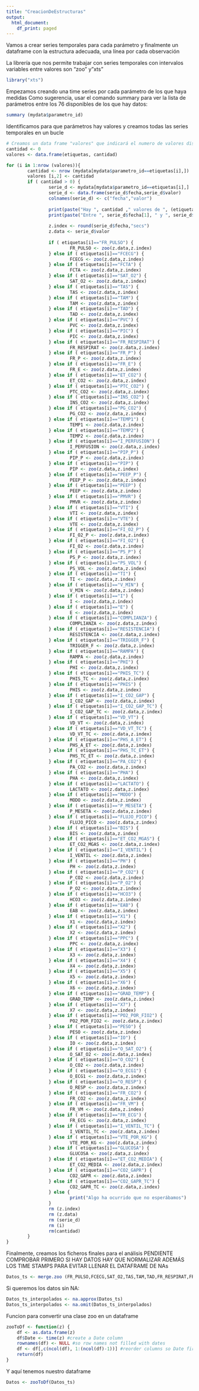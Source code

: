 ```yaml
---
title: "CreacionDeEstructuras"
output:
  html_document:
    df_print: paged
---
```


Vamos a crear series temporales para cada parámetro y finalmente un dataframe con la estructura adecuada, una línea por cada observación

La librería que nos permite trabajar con series temporales con intervalos variables entre valores son "zoo" y"xts"
```r
library("xts")
```

Empezamos creando una time series por cada parámetro de los que haya medidas
Como sugerencia, usar el comando summary
para ver la lista de parámetros entre los 76 disponibles de los que hay datos:
```r
summary (mydata$parametro_id)
```


Identificamos para que parámetros hay valores y 
creamos todas las series temporales en un bucle
```r
# Creamos un data frame "valores" que indicará el numero de valores disponibles
cantidad <- 0
valores <- data.frame(etiquetas, cantidad)

for (i in 1:nrow (valores)){
        cantidad <- nrow (mydata[mydata$parametro_id==etiquetas[i],])
        valores [i,2] <- cantidad
        if ( cantidad > 0) {
                serie_d <- mydata[mydata$parametro_id==etiquetas[i],]
                serie_d <- data.frame(serie_d$fecha,serie_d$valor)
                colnames(serie_d) <- c("fecha","valor")
                
                print(paste("Hay ", cantidad ," valores de ", (etiquetas[i])))
                print(paste("Entre ", serie_d$fecha[1], " y ", serie_d$fecha[cantidad] ))
                
                z.index <- round(serie_d$fecha,"secs")
                z.data <- serie_d$valor
                
                if ( etiquetas[i]=="FR_PULSO") {
                        FR_PULSO <- zoo(z.data,z.index)
                } else if ( etiquetas[i]=="FCECG") {
                        FCECG <- zoo(z.data,z.index)
                } else if ( etiquetas[i]=="FCTA") {
                        FCTA <- zoo(z.data,z.index)
                } else if ( etiquetas[i]=="SAT_O2") {
                        SAT_O2 <- zoo(z.data,z.index)
                } else if ( etiquetas[i]=="TAS") {
                        TAS <- zoo(z.data,z.index)
                } else if ( etiquetas[i]=="TAM") {
                        TAM <- zoo(z.data,z.index)
                } else if ( etiquetas[i]=="TAD") {
                        TAD <- zoo(z.data,z.index)
                } else if ( etiquetas[i]=="PVC") {
                        PVC <- zoo(z.data,z.index)
                } else if ( etiquetas[i]=="PIC") {
                        PIC <- zoo(z.data,z.index)
                } else if ( etiquetas[i]=="FR_RESPIRAT") {
                        FR_RESPIRAT <- zoo(z.data,z.index)
                } else if ( etiquetas[i]=="FR_P") {
                        FR_P <- zoo(z.data,z.index)
                } else if ( etiquetas[i]=="FR_E") {
                        FR_E <- zoo(z.data,z.index)
                } else if ( etiquetas[i]=="ET_CO2") {
                        ET_CO2 <- zoo(z.data,z.index)
                } else if ( etiquetas[i]=="PTC_CO2") {
                        PTC_CO2 <- zoo(z.data,z.index)
                } else if ( etiquetas[i]=="INS_CO2") {
                        INS_CO2 <- zoo(z.data,z.index)
                } else if ( etiquetas[i]=="PG_CO2") {
                        PG_CO2 <- zoo(z.data,z.index)
                } else if ( etiquetas[i]=="TEMP1") {
                        TEMP1 <- zoo(z.data,z.index)
                } else if ( etiquetas[i]=="TEMP2") {
                        TEMP2 <- zoo(z.data,z.index)
                } else if ( etiquetas[i]=="I_PERFUSION") {
                        I_PERFUSION <- zoo(z.data,z.index)
                } else if ( etiquetas[i]=="PIP_P") {
                        PIP_P <- zoo(z.data,z.index)
                } else if ( etiquetas[i]=="PIP") {
                        PIP <- zoo(z.data,z.index)
                } else if ( etiquetas[i]=="PEEP_P") {
                        PEEP_P <- zoo(z.data,z.index)
                } else if ( etiquetas[i]=="PEEP") {
                        PEEP <- zoo(z.data,z.index)
                } else if ( etiquetas[i]=="PMVR") {
                        PMVR <- zoo(z.data,z.index)
                } else if ( etiquetas[i]=="VTI") {
                        VTI <- zoo(z.data,z.index)
                } else if ( etiquetas[i]=="VTE") {
                        VTE <- zoo(z.data,z.index)
                } else if ( etiquetas[i]=="FI_O2_P") {
                        FI_O2_P <- zoo(z.data,z.index)
                } else if ( etiquetas[i]=="FI_O2") {
                        FI_O2 <- zoo(z.data,z.index)
                } else if ( etiquetas[i]=="PS_P") {
                        PS_P <- zoo(z.data,z.index)
                } else if ( etiquetas[i]=="PS_VOL") {
                        PS_VOL <- zoo(z.data,z.index)
                } else if ( etiquetas[i]=="TI") {
                        TI <- zoo(z.data,z.index)
                } else if ( etiquetas[i]=="V_MIN") {
                        V_MIN <- zoo(z.data,z.index)
                } else if ( etiquetas[i]=="I") {
                        I <- zoo(z.data,z.index)
                } else if ( etiquetas[i]=="E") {
                        E <- zoo(z.data,z.index)
                } else if ( etiquetas[i]=="COMPLIANZA") {
                        COMPLIANZA <- zoo(z.data,z.index)
                } else if ( etiquetas[i]=="RESISTENCIA") {
                        RESISTENCIA <- zoo(z.data,z.index)
                } else if ( etiquetas[i]=="TRIGGER_F") {
                        TRIGGER_F <- zoo(z.data,z.index)
                } else if ( etiquetas[i]=="RAMPA") {
                        RAMPA <- zoo(z.data,z.index)
                } else if ( etiquetas[i]=="PHI") {
                        PHI <- zoo(z.data,z.index)
                } else if ( etiquetas[i]=="PHIS_TC") {
                        PHIS_TC <- zoo(z.data,z.index)
                } else if ( etiquetas[i]=="PHIS") {
                        PHIS <- zoo(z.data,z.index)
                } else if ( etiquetas[i]=="I_CO2_GAP") {
                        I_CO2_GAP <- zoo(z.data,z.index)
                } else if ( etiquetas[i]=="I_CO2_GAP_TC") {
                        I_CO2_GAP_TC <- zoo(z.data,z.index)
                } else if ( etiquetas[i]=="VD_VT") {
                        VD_VT <- zoo(z.data,z.index)
                } else if ( etiquetas[i]=="VD_VT_TC") {
                        VD_VT_TC <- zoo(z.data,z.index)
                } else if ( etiquetas[i]=="PHS_A_ET") {
                        PHS_A_ET <- zoo(z.data,z.index)
                } else if ( etiquetas[i]=="PHS_TC_ET") {
                        PHS_TC_ET <- zoo(z.data,z.index)
                } else if ( etiquetas[i]=="PA_CO2") {
                        PA_CO2 <- zoo(z.data,z.index)
                } else if ( etiquetas[i]=="PHA") {
                        PHA <- zoo(z.data,z.index)
                } else if ( etiquetas[i]=="LACTATO") {
                        LACTATO <- zoo(z.data,z.index)
                } else if ( etiquetas[i]=="MODO") {
                        MODO <- zoo(z.data,z.index)
                } else if ( etiquetas[i]=="P_MESETA") {
                        P_MESETA <- zoo(z.data,z.index)
                } else if ( etiquetas[i]=="FLUJO_PICO") {
                        FLUJO_PICO <- zoo(z.data,z.index)
                } else if ( etiquetas[i]=="BIS") {
                        BIS <- zoo(z.data,z.index)
                } else if ( etiquetas[i]=="ET_CO2_MGAS") {
                        ET_CO2_MGAS <- zoo(z.data,z.index)
                } else if ( etiquetas[i]=="I_VENTIL") {
                        I_VENTIL <- zoo(z.data,z.index)
                } else if ( etiquetas[i]=="PH") {
                        PH <- zoo(z.data,z.index)
                } else if ( etiquetas[i]=="P_CO2") {
                        P_CO2 <- zoo(z.data,z.index)
                } else if ( etiquetas[i]=="P_O2") {
                        P_O2 <- zoo(z.data,z.index)
                } else if ( etiquetas[i]=="HCO3") {
                        HCO3 <- zoo(z.data,z.index)
                } else if ( etiquetas[i]=="EAB") {
                        EAB <- zoo(z.data,z.index)
                } else if ( etiquetas[i]=="X1") {
                        X1 <- zoo(z.data,z.index)
                } else if ( etiquetas[i]=="X2") {
                        X2 <- zoo(z.data,z.index)
                } else if ( etiquetas[i]=="PPC") {
                        PPC <- zoo(z.data,z.index)
                } else if ( etiquetas[i]=="X3") {
                        X3 <- zoo(z.data,z.index)
                } else if ( etiquetas[i]=="X4") {
                        X4 <- zoo(z.data,z.index)
                } else if ( etiquetas[i]=="X5") {
                        X5 <- zoo(z.data,z.index)
                } else if ( etiquetas[i]=="X6") {
                        X6 <- zoo(z.data,z.index)
                } else if ( etiquetas[i]=="GRAD_TEMP") {
                        GRAD_TEMP <- zoo(z.data,z.index)
                } else if ( etiquetas[i]=="X7") {
                        X7 <- zoo(z.data,z.index)
                } else if ( etiquetas[i]=="PO2_POR_FIO2") {
                        PO2_POR_FIO2 <- zoo(z.data,z.index)
                } else if ( etiquetas[i]=="PESO") {
                        PESO <- zoo(z.data,z.index)
                } else if ( etiquetas[i]=="IO") {
                        IO <- zoo(z.data,z.index)
                } else if ( etiquetas[i]=="O_SAT_O2") {
                        O_SAT_O2 <- zoo(z.data,z.index)
                } else if ( etiquetas[i]=="O_CO2") {
                        O_CO2 <- zoo(z.data,z.index)
                } else if ( etiquetas[i]=="O_ECG1") {
                        O_ECG1 <- zoo(z.data,z.index)
                } else if ( etiquetas[i]=="O_RESP") {
                        O_RESP <- zoo(z.data,z.index)
                } else if ( etiquetas[i]=="FR_CO2") {
                        FR_CO2 <- zoo(z.data,z.index)
                } else if ( etiquetas[i]=="FR_VM") {
                        FR_VM <- zoo(z.data,z.index)
                } else if ( etiquetas[i]=="FR_ECG") {
                        FR_ECG <- zoo(z.data,z.index)
                } else if ( etiquetas[i]=="I_VENTIL_TC") {
                        I_VENTIL_TC <- zoo(z.data,z.index)
                } else if ( etiquetas[i]=="VTE_POR_KG") {
                        VTE_POR_KG <- zoo(z.data,z.index)
                } else if ( etiquetas[i]=="GLUCOSA") {
                        GLUCOSA <- zoo(z.data,z.index)
                } else if ( etiquetas[i]=="ET_CO2_MEDIA") {
                        ET_CO2_MEDIA <- zoo(z.data,z.index)
                } else if ( etiquetas[i]=="CO2_GAPR") {
                        CO2_GAPR <- zoo(z.data,z.index)
                } else if ( etiquetas[i]=="CO2_GAPR_TC") {
                        CO2_GAPR_TC <- zoo(z.data,z.index)
                } else {
                        print("Algo ha ocurrido que no esperábamos")
                }
                rm (z.index)
                rm (z.data)
                rm (serie_d)
                rm (i)
                rm(cantidad)
        }
}

```


Finalmente, creamos los ficheros finales para el análisis
PENDIENTE COMPROBAR PRIMERO SI HAY DATOS
HAY QUE NORMALIZAR ADEMÁS LOS TIME STAMPS PARA EVITAR LLENAR EL DATAFRAME DE NAs
```r
Datos_ts <- merge.zoo (FR_PULSO,FCECG,SAT_O2,TAS,TAM,TAD,FR_RESPIRAT,FR_P,FR_E,ET_CO2,PTC_CO2,INS_CO2,PIP,PMVR,VTE,PS_VOL,COMPLIANZA,RESISTENCIA) 
```

Si queremos los datos sin NA:
```r
Datos_ts_interpolados <- na.approx(Datos_ts)
Datos_ts_interpolados <- na.omit(Datos_ts_interpolados)
```

Funcion para convertir una clase zoo en un dataframe
```r
zooToDf <- function(z) {
    df <- as.data.frame(z) 
    df$Date <- time(z) #create a Date column
    rownames(df) <- NULL #so row names not filled with dates
    df <- df[,c(ncol(df), 1:(ncol(df)-1))] #reorder columns so Date first
    return(df)
}
```

Y aquí tenemos nuestro dataframe
```r
Datos <- zooToDf(Datos_ts)
```

